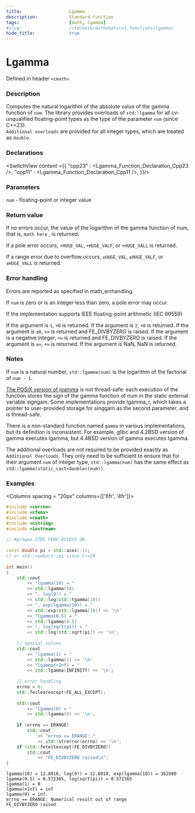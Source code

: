 ```yaml
---
title:                  Lgamma
description:            Standard function
tags:                   [math, lgamma]
#slug:                  /std/math/mathematical_functions/lgamma/
hide_title:             true
---
```




# Lgamma

Defined in header `<cmath>`.

### Description

Computes the natural logarithm of the absolute value of the gamma function of `num`.
 The library provides overloads of `std::lgamma` for all cv-unqualified floating-point types as the type of the parameter `num` (since C++23).<br/>
`Additional overloads` are provided for all integer types, which are treated as `double`.


### Declarations

<SwitchView content ={{
    "cpp23" : <Lgamma_Function_Declaration_Cpp23 />,
    "cpp11" : <Lgamma_Function_Declaration_Cpp11 />,
}}/>


### Parameters
 
`num` - floating-point or integer value

### Return value
If no errors occur, the value of the logarithm of the gamma function of num, that is, `math here` , is returned.

If a pole error occurs, `+HUGE_VAL`, `+HUGE_VALF`, or `+HUGE_VALL` is returned.

If a range error due to overflow occurs, `±HUGE_VAL`, `±HUGE_VALF`, or `±HUGE_VALL` is returned.

### Error handling

Errors are reported as specified in math_errhandling.

If `num` is zero or is an integer less than zero, a pole error may occur.

If the implementation supports IEEE floating-point arithmetic (IEC 60559)

If the argument is `1`, `+0` is returned.
If the argument is `2`, `+0` is returned.
If the argument is `±0`, `+∞` is returned and FE_DIVBYZERO is raised.
If the argument is a negative integer, `+∞` is returned and FE_DIVBYZERO is raised.
If the argument is `±∞`, `+∞` is returned.
If the argument is NaN, NaN is returned.

### Notes

If `num` is a natural number, `std::lgamma(num)` is the logarithm of the factorial of `num - 1`.

[The POSIX version of lgamma](https://pubs.opengroup.org/onlinepubs/9699919799/functions/lgamma.html)
is not thread-safe: each execution of the function stores the sign of the gamma function of num in the static external variable signgam. Some implementations provide lgamma_r, which takes a pointer to user-provided storage for singgam as the second parameter, and is thread-safe.

There is a non-standard function named `gamma` in various implementations, but its definition is inconsistent. 
For example, glibc and 4.2BSD version of gamma executes lgamma, but 4.4BSD version of gamma executes tgamma.

The additional overloads are not required to be provided exactly as `Additional Overloads`. 
They only need to be sufficient to ensure that for their argument `num` of integer type, 
`std::lgamma(num)` has the same effect as `std::lgamma(static_cast<double>(num))`.

### Examples



<Columns spacing = "20px" columns={['6fr', '4fr']}>
<div>

```cpp
#include <cerrno>
#include <cfenv>
#include <cmath>
#include <cstring>
#include <iostream>
 
// #pragma STDC FENV_ACCESS ON
 
const double pi = std::acos(-1); 
// or std::numbers::pi since C++20
 
int main()
{
    std::cout 
        << "lgamma(10) = " 
        << std::lgamma(10)
        << ", log(9!) = " 
        << std::log(std::tgamma(10))
        << ", exp(lgamma(10)) = " 
        << std::exp(std::lgamma(10)) << '\n'
        << "lgamma(0.5) = " 
        << std::lgamma(0.5)
        << ", log(sqrt(pi)) = " 
        << std::log(std::sqrt(pi)) << '\n';
 
    // special values
    std::cout 
        << "lgamma(1) = " 
        << std::lgamma(1) << '\n'
        << "lgamma(+Inf) = " 
        << std::lgamma(INFINITY) << '\n';
 
    // error handling
    errno = 0;
    std::feclearexcept(FE_ALL_EXCEPT);
 
    std::cout 
        << "lgamma(0) = " 
        << std::lgamma(0) << '\n';
 
    if (errno == ERANGE)
        std::cout 
            << "errno == ERANGE: " 
            << std::strerror(errno) << '\n';
    if (std::fetestexcept(FE_DIVBYZERO))
        std::cout 
            << "FE_DIVBYZERO raised\n";
}

```

</div>

<div>

```plaintext title="Possible Result"
lgamma(10) = 12.8018, log(9!) = 12.8018, exp(lgamma(10)) = 362880
lgamma(0.5) = 0.572365, log(sqrt(pi)) = 0.572365
lgamma(1) = 0
lgamma(+Inf) = inf
lgamma(0) = inf
errno == ERANGE: Numerical result out of range
FE_DIVBYZERO raised
```

</div>
</Columns>

